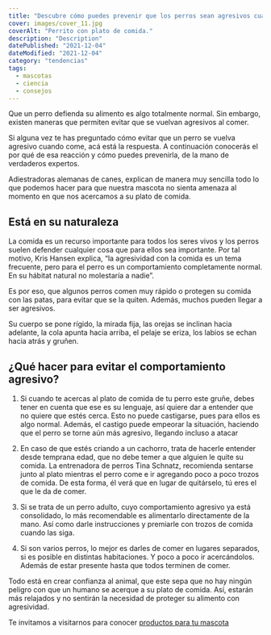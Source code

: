 ```yaml
---
title: "Descubre cómo puedes prevenir que los perros sean agresivos cuando comen"
cover: images/cover_11.jpg
coverAlt: "Perrito con plato de comida."
description: "Description"
datePublished: "2021-12-04"
dateModified: "2021-12-04"
category: "tendencias"
tags:
  - mascotas
  - ciencia
  - consejos
---
```


Que un perro defienda su alimento es algo totalmente normal. Sin embargo, existen maneras
que permiten evitar que se vuelvan agresivos al comer.

Si alguna vez te has preguntado cómo evitar que un perro se vuelva agresivo cuando come, acá
está la respuesta. A continuación conocerás el por qué de esa reacción y cómo puedes prevenirla,
de la mano de verdaderos expertos.

Adiestradoras alemanas de canes, explican de manera muy sencilla todo lo que podemos hacer para
que nuestra mascota no sienta amenaza al momento en que nos acercamos a su plato de comida.

## Está en su naturaleza

La comida es un recurso importante para todos los seres vivos y los perros suelen defender cualquier
cosa que para ellos sea importante. Por tal motivo, Kris Hansen explica, “la agresividad con la
comida es un tema frecuente, pero para el perro es un comportamiento completamente normal.
En su hábitat natural no molestaría a nadie”.

Es por eso, que algunos perros comen muy rápido o protegen su comida con las patas, para
evitar que se la quiten. Además, muchos pueden llegar a ser agresivos.

Su cuerpo se pone rígido, la mirada fija, las orejas se inclinan hacia adelante, la cola apunta
hacia arriba, el pelaje se eriza, los labios se echan hacia atrás y gruñen.

## ¿Qué hacer para evitar el comportamiento agresivo?

1. Si cuando te acercas al plato de comida de tu perro este gruñe, debes tener en cuenta que ese es
su lenguaje, así quiere dar a entender que no quiere que estés cerca. Esto no puede castigarse,
pues para ellos es algo normal. Además, el castigo puede empeorar la situación, haciendo que el perro
se torne aún más agresivo, llegando incluso a atacar

2. En caso de que estés criando a un cachorro, trata de hacerle entender desde temprana edad, que no
debe temer a que alguien le quite su comida. La entrenadora de perros Tina Schnatz, recomienda sentarse
junto al plato mientras el perro come e ir agregando poco a poco trozos de comida. De esta forma, él verá
que en lugar de quitárselo, tú eres el que le da de comer.

3. Si se trata de un perro adulto, cuyo comportamiento agresivo ya está consolidado, lo más recomendable
es alimentarlo directamente de la mano. Así como darle instrucciones y premiarle con trozos de comida cuando las siga.

4. Si son varios perros, lo mejor es darles de comer en lugares separados, si es posible en distintas habitaciones.
Y poco a poco ir acercándolos. Además de estar presente hasta que todos terminen de comer.

Todo está en crear confianza al animal, que este sepa que no hay ningún peligro con que un humano se acerque a su
plato de comida. Así, estarán más relajados y no sentirán la necesidad de proteger su alimento con agresividad. 

Te invitamos a visitarnos para conocer [productos para tu mascota](https://lukamascotas.com.co)
